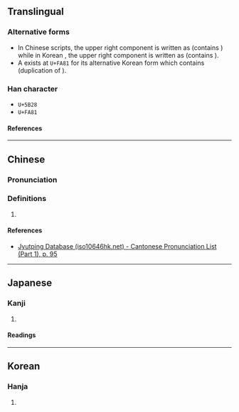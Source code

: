 {{character info/new}}
{{character info/new|0xfa81}}
==Translingual==

===Alternative forms===
* In Chinese scripts, the upper right component is written as <big>{{l|mul|兹}}</big> (contains {{l|mul|䒑}}) while in Korean {{w|hanja}}, the upper right component is written as <big>{{l|mul|茲}}</big> (contains {{l|mul|艹}}).
* A {{w|CJK Compatibility Ideographs|CJK compatibility ideograph}} exists at <code>U+FA81</code> for its alternative Korean form which contains <big>{{l|mul|玆}}</big> (duplication of {{l|mul|玄}}).

===Han character===
* <code>U+5B28</code> {{Han char|rn=38|rad=女|as=13|sn=16|four=44433|canj=VTVP|ids=⿰女慈(GHT),⿰女⿱茲心(K)}}
* <code>U+FA81</code> {{Han char|rn=38|rad=女|as=13|sn=17|four=|canj=VYIP|ids=⿰女⿱玆心}}

====References====
{{Han ref|kx=0272.340|dkj=06816|dj=0541.010|hdz=21085.200|uh=5B28}}
{{Han ref|uh=FA81}}

----

==Chinese==
{{zh-forms}}

===Pronunciation===
{{zh-pron
|m=cí
|c=ci4
|cat=
}}

===Definitions===
{{zh-hanzi}}

# {{rfdef|zh}}

====References====
* [http://www.iso10646hk.net/jp/document/download.jsp Jyutping Database (iso10646hk.net) - Cantonese Pronunciation List (Part 1), p. 95]

----

==Japanese==

===Kanji===
{{ja-kanji|grade=|rs=女14}}

# {{rfdef|ja|sort=女14}}

====Readings====
{{ja-readings
|goon=じ
|kanon=し
}}

----

==Korean==

===Hanja===
{{ko-hanja|hangeul=자|rv=ja|mr=cha}}

# {{rfdef|ko|sort=女14}}